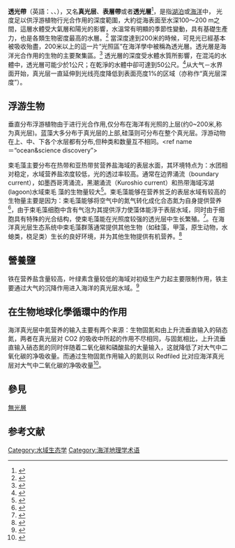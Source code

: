 {{multiple issues|
{{增加來源|time=2016-09-02T14:40:43+00:00}}
{{擴充|time=2016-09-02T14:40:43+00:00}}
{{編修|time=2016-09-02T14:40:43+00:00}}
}}
{{水生层}}
'''透光帶'''（英語：{{lang|en|Photic zone}}、{{lang|en|Euphotic Zone}}、{{lang|en|Sunlight zone}}），又名'''真光层'''、'''表層帶'''或者'''透光層'''<ref>{{cite web|url=http://www.term.gov.cn/pages/homepage/result2.jsp?id=220854&subject=%E6%B0%B4%E4%BA%A7%E5%9F%BA%E7%A1%80%E7%A7%91%E5%AD%A6&subsys=%E6%B0%B4%E4%BA%A7%E5%AD%A6|title=透光带|publisher=全国科学技术名词审定委员会}}{{dead link|date=2018年4月 |bot=InternetArchiveBot |fix-attempted=yes }}</ref>，是指[[湖泊|湖泊]]或[[海洋|海洋]]中，
光度足以供浮游植物行光合作用的深度範圍，大約從海表面至水深100〜200 m之間，這層水體受大氣層和陽光的影響，水溫常有明顯的季節性變動，具有基礎生產力，也是各類生物密度最高的水層。<ref> {{Cite book | author = 戴昌鳳等 | title = 臺灣區域海洋學 | publisher = 國立臺灣大學出版中心 | date = 2014 | pages = 264 | ISBN = 9863500453 | accessdate = 2016-09-08 | url =https://books.google.com.hk/books?id=EeDwBQAAQBAJ&pg=PA264&dq=%E7%9C%9F%E5%85%89%E5%B1%A4&hl=en&sa=X&ved=0ahUKEwjJjrG5l__OAhXJOY8KHVqaAc84ChDoAQgmMAI#v=onepage&q=%E7%9C%9F%E5%85%89%E5%B1%A4&f=false | language = 中文 |  }} </ref>
當深度達到200米的時候，可見光已經基本被吸收殆盡，200米以上的這一片“光照區”在海洋學中被稱為透光層。透光層是海洋光合作用的生物的主要聚集區。<ref> {{Cite book | author = 李宏 | title = 高新科技的开发（海洋与科技探索之旅 ） | publisher = 青苹果数据中心 | date = 2013  | accessdate = 2016-09-08 | url = https://books.google.com.hk/books?id=GtpQAgAAQBAJ&pg=PT70&dq=%E7%9C%9F%E5%85%89%E5%B1%A4&hl=en&sa=X&ved=0ahUKEwj3v-Ktl__OAhULQ48KHel_A6QQ6AEIUzAJ#v=onepage&q=%E9%80%8F%E5%85%89%E5%B1%A4&f=false | language = 中文 }} </ref>
透光層的深度受水體水質所影響，在混沌的水體中，透光層可能少於1公尺；在乾淨的水體中卻可達到50公尺。<ref>{{cite web|url=http://terms.naer.edu.tw/detail/1319047/|website=terms.naer.edu.tw|title=國家教育研究院 釋義 透光層 Euphotic Zone 2002年2月 環境科學大辭典|accessdate=2016-09-08|language=zh}}</ref>从大气－水界面开始，真光层一直延伸到光线亮度降低到表面亮度1%的区域（亦称作“真光层深度”）。

==浮游生物==
垂直分布浮游植物由于进行光合作用,仅分布在海洋有光照的上层(约0~200米,称为真光层)。蓝藻大多分布于真光层的上部,硅藻则可分布在整个真光层。浮游动物在上、中、下各个水层都有分布,但种类和数量互不相同。<ref name＝“ocean&science discovery”> {{Cite book | author = 李宏 主編 | title = 海洋与科技探索之旅丛书（套装共9册） |publisher =青苹果数据中心| date = 2015  | accessdate = 2016-09-08 | url = https://books.google.com.hk/books?id=ef40CgAAQBAJ&q=%E7%9C%9F%E5%85%89#v=snippet&q=%E7%9C%9F%E5%85%89&f=false | language = 中文 }} </ref>
束毛藻主要分布在热带和亚热带贫营养盐海域的表层水面，其环境特点为：水团相对稳定，水域营养盐浓度较低，光的透过率较高。通常在边界涌流（boundary current），如墨西哥湾涌流，黑潮涌流（Kuroshio current）和热带海域泻湖(lagoon)水域束毛
藻的生物量较大<ref>{{cite journal |author=张燕英，董俊德，王汉奎，王友绍，张 偲，黄良民  |year=2007  |title=海洋蓝藻束毛藻的研究进展 |journal=海洋科学 |volume=31 |issue=3 |pages=84 |id=1000-3096（2007）03-0084-05  |url= http://qdhys.ijournal.cn/hykx/ch/reader/create_pdf.aspx?file_no=20070318 |accessdate= 2016-09-08 |quote=原文引用：[5] Capone D G, Zehr J P, Paerl H W, et al. Trichodesmium, aglobally significant marine Cyanobacterium[J]. Science ，1997, 276:1 221-1 229.[6] Chang J, Chiang K P, Gong G C. Seasonal variation and cross-shelf distribution of the nitrogen-fixing cyanobacterium,Trichidesmium, in southern East China Sea[J]. ContinentalShelf Research, 2000, 20: 479-492.}}</ref>。束毛藻能够在营养贫乏的表层水域有较高的生物量主要是因为：束毛藻能够将空气中的氮气转化成化合态氮为自身提供营养<ref>{{cite journal |author=张燕英，董俊德，王汉奎，王友绍，张 偲，黄良民  |year=2007  |title=海洋蓝藻束毛藻的研究进展 |journal=海洋科学 |volume=31 |issue=3 |pages=84 |id=1000-3096（2007）03-0084-05  |url= http://qdhys.ijournal.cn/hykx/ch/reader/create_pdf.aspx?file_no=20070318 |accessdate= 2016-09-08 |quote=原文引用：[7] Mulholland M R, Floge S, Carpenter E J, et al. Phosphorus dynamics in cultures and natural populations of Trichodesmium spp.[J]. Mar Ecol Prog Ser ， 2002,239:45-55. }}</ref>，由于束毛藻细胞中含有气泡为其提供浮力使藻体能浮于表层水域，同时由于细胞具有特殊的光合结构，使束毛藻能在光照度较强的透光层中生长繁殖。<ref>{{cite journal |author=张燕英，董俊德，王汉奎，王友绍，张 偲，黄良民  |year=2007  |title=海洋蓝藻束毛藻的研究进展 |journal=海洋科学 |volume=31 |issue=3 |pages=84 |id=1000-3096（2007）03-0084-05  |url= http://qdhys.ijournal.cn/hykx/ch/reader/create_pdf.aspx?file_no=20070318 |accessdate= 2016-09-08 |quote=原文引用：[5] Capone D G, Zehr J P, Paerl H W, et al. Trichodesmium, a globally significant marine Cyanobacterium[J]. Science ，1997, 276:1 221-1 229. }}</ref>。在海洋真光层生态系统中束毛藻群落通常提供其他生物（如硅藻，甲藻，原生动物，水螅类，桡足类）生长的良好环境，并为其他生物提供有机营养。<ref>{{cite journal |author=张燕英，董俊德，王汉奎，王友绍，张 偲，黄良民  |year=2007  |title=海洋蓝藻束毛藻的研究进展 |journal=海洋科学 |volume=31 |issue=3 |pages=84 |id=1000-3096（2007）03-0084-05  |url= http://qdhys.ijournal.cn/hykx/ch/reader/create_pdf.aspx?file_no=20070318 |accessdate= 2016-09-08 |quote=原文引用：[8] Lugomela C, Lyimo T J, Bryceson I, et al. Trichodesmium in coastal waters of Tanzania: diversity, seasonality, nitrogen and carbon fixation [J]. Hydrobiologia ， 2002， 477: 1-13. }}</ref>

==營養鹽==
铁在营养盐含量较高，叶绿素含量较低的海域对初级生产力起主要限制作用，铁主要通过大气的沉降作用进入海洋的真光层水域。<ref>{{cite journal |author=张燕英，董俊德，王汉奎，王友绍，张 偲，黄良民  |year=2007  |title=海洋蓝藻束毛藻的研究进展 |journal=海洋科学 |volume=31 |issue=3 |pages=84 |id=1000-3096（2007）03-0084-05  |url= http://qdhys.ijournal.cn/hykx/ch/reader/create_pdf.aspx?file_no=20070318 |accessdate= 2016-09-08 |quote=原文引用：[2] Capone D G, Carpenter E J. Nitrogen fixation by marine cyanobacteria: historical and global perspectives[J]. Bull Inst Oceanogr Monaco，1999, 19: 235-256.    [7] Mulholland M R, Floge S, Carpenter E J, et al. Phosphorus dynamics in cultures and natural populations of Trichodesmium spp.[J]. Mar Ecol Prog Ser ， 2002,239:45-55. }}</ref>

==在生物地球化學循環中的作用==
海洋真光层中氮营养的输入主要有两个来源：生物固氮和由上升流垂直输入的硝态氮，两者在真光层对 CO2 的吸收中所起的作用不尽相同，与固氮相比，上升流垂直输入硝态氮的同时伴随着二氧化碳和磷酸盐的大量输入，这就降低了对大气中二氧化碳的净吸收量。而通过生物固氮作用输入的氮则以 Redfiled 比对应海洋真光层对大气中二氧化碳的净吸收量<ref>{{cite journal |author=张燕英，董俊德，王汉奎，王友绍，张 偲，黄良民  |year=2007  |title=海洋蓝藻束毛藻的研究进展 |journal=海洋科学 |volume=31 |issue=3 |pages=84 |id=1000-3096（2007）03-0084-05  |url= http://qdhys.ijournal.cn/hykx/ch/reader/create_pdf.aspx?file_no=20070318 |accessdate= 2016-09-08 |quote=原文引用：[5] Capone D G, Zehr J P, Paerl H W, et al. Trichodesmium, aglobally significant marine Cyanobacterium[J]. Science ，1997, 276:1 221-1 229.[9] Karl D, Michaels A, Bergman B, et al. Dinitrogen fixation in the world’s oceans[J]. Biogeochemistry, 2002. 57/58:47-98. }}</ref>。

==參見==
[[無光層|無光層]]
== 参考文献 ==
<div class="references-small">
<references />
</div>

[[Category:水域生态学|Category:水域生态学]]
[[Category:海洋地理学术语|Category:海洋地理学术语]]